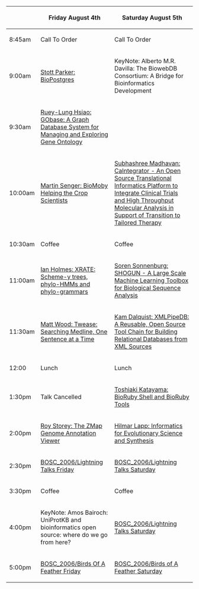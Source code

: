 {| border="1" cellspacing="0" cellpadding="10" align="center"
! &nbsp;
! Friday August 4th
! Saturday August 5th
|- 
| 8:45am
| Call To Order
| Call To Order
|- 
| 9:00am
| [[BOSC_2006/Abstracts#BioPostgres | Stott Parker: BioPostgres]]
| KeyNote: Alberto M.R. Davilla: The BiowebDB Consortium: A Bridge for Bioinformatics Development
|- 
| 9:30am
| [[BOSC_2006/Abstracts#GObase | Ruey-Lung Hsiao: GObase: A Graph Database System for Managing and Exploring Gene Ontology]]
| &nbsp;
|- 
| 10:00am
| [[BOSC_2006/Abstracts#BioMoby | Martin Senger: BioMoby Helping the Crop Scientists]]
| [[BOSC_2006/Abstracts#CaIntegrator | Subhashree Madhavan: CaIntegrator - An Open Source Translational Informatics Platform to Integrate Clinical Trials and High Throughput Molecular Analysis in Support of Transition to Tailored Therapy ]]
|-
| 10:30am
| Coffee
| Coffee
|- 
| 11:00am
| [[BOSC_2006/Abstracts#XRATE | Ian Holmes: XRATE: Scheme-y trees, phylo-HMMs and phylo-grammars]]
| [[BOSC_2006/Abstracts#SHOGUN | Soren Sonnenburg: SHOGUN - A Large Scale Machine Learning Toolbox for Biological Sequence Analysis]]
|- 
| 11:30am
| [[BOSC_2006/Abstracts#Twease | Matt Wood: Twease: Searching Medline, One Sentence at a Time]]
| [[BOSC_2006/Abstracts#XMLPipeDB | Kam Dalquist: XMLPipeDB: A Reusable, Open Source Tool Chain for Building Relational Databases from XML Sources]]
|- 
| 12:00
| Lunch
| Lunch
|- 
| 1:30pm
| Talk Cancelled
| [[BOSC_2006/Abstracts#BioRuby | Toshiaki Katayama: BioRuby Shell and BioRuby Tools]]
|- 
| 2:00pm
| [[BOSC_2006/Abstracts#ZMap | Roy Storey: The ZMap Genome Annotation Viewer]]
| [[BOSC_2006/Abstracts#NESCent |  Hilmar Lapp: Informatics for Evolutionary Science and Synthesis]]
|- 
| 2:30pm
| [[BOSC_2006/Lightning Talks Friday]]
| [[BOSC_2006/Lightning Talks Saturday]]
|- 
| 3:30pm
| Coffee
| Coffee
|- 
| 4:00pm
| KeyNote: Amos Bairoch: UniProtKB and bioinformatics open source: where do we go from here?
| [[BOSC_2006/Lightning Talks Saturday]]
|- 
| 5:00pm
| [[BOSC_2006/Birds Of A Feather Friday]]
| [[BOSC_2006/Birds of A Feather Saturday]]
|}
